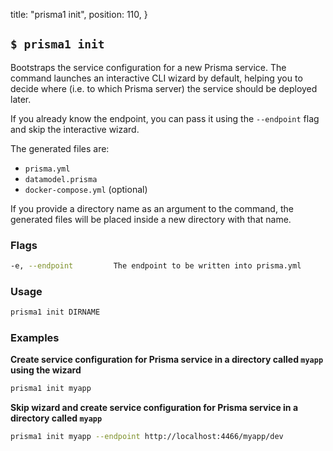   title: "prisma1 init",
  position: 110,
}

## `$ prisma1 init`

Bootstraps the service configuration for a new Prisma service. The command launches an interactive CLI wizard by default, helping you to decide where (i.e. to which Prisma server) the service should be deployed later.

If you already know the endpoint, you can pass it using the `--endpoint` flag and skip the interactive wizard.

The generated files are:

- `prisma.yml`
- `datamodel.prisma`
- `docker-compose.yml` (optional)

If you provide a directory name as an argument to the command, the generated files will be placed inside a new directory with that name.


### Flags

```bash
-e, --endpoint         The endpoint to be written into prisma.yml
```

### Usage

```bash
prisma1 init DIRNAME
```

### Examples

**Create service configuration for Prisma service in a directory called `myapp` using the wizard**

```bash
prisma1 init myapp
```

**Skip wizard and create service configuration for Prisma service in a directory called `myapp`**

```bash
prisma1 init myapp --endpoint http://localhost:4466/myapp/dev
```